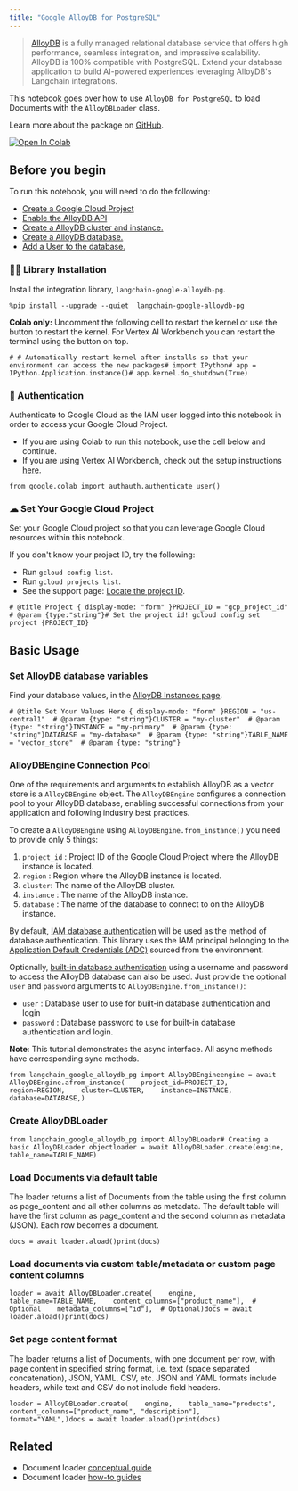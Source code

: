 ```yaml
---
title: "Google AlloyDB for PostgreSQL"
---
```


> [AlloyDB](https://cloud.google.com/alloydb) is a fully managed relational database service that offers high performance, seamless integration, and impressive scalability. AlloyDB is 100% compatible with PostgreSQL. Extend your database application to build AI-powered experiences leveraging AlloyDB's Langchain integrations.

This notebook goes over how to use `AlloyDB for PostgreSQL` to load Documents with the `AlloyDBLoader` class.

Learn more about the package on [GitHub](https://github.com/googleapis/langchain-google-alloydb-pg-python/).

[![Open In Colab](/images/oss/integrations/document_loaders/google_alloydb/assets/colab-badge.svg)](https://colab.research.google.com/github/googleapis/langchain-google-alloydb-pg-python/blob/main/oss/document_loader.ipynb)

## Before you begin

To run this notebook, you will need to do the following:

* [Create a Google Cloud Project](https://developers.google.com/workspace/guides/create-project)
* [Enable the AlloyDB API](https://console.cloud.google.com/flows/enableapi?apiid=alloydb.googleapis.com)
* [Create a AlloyDB cluster and instance.](https://cloud.google.com/alloydb/oss/cluster-create)
* [Create a AlloyDB database.](https://cloud.google.com/alloydb/oss/quickstart/create-and-connect)
* [Add a User to the database.](https://cloud.google.com/alloydb/oss/database-users/about)

### 🦜🔗 Library Installation

Install the integration library, `langchain-google-alloydb-pg`.

```
%pip install --upgrade --quiet  langchain-google-alloydb-pg
```

**Colab only:** Uncomment the following cell to restart the kernel or use the button to restart the kernel. For Vertex AI Workbench you can restart the terminal using the button on top.

```
# # Automatically restart kernel after installs so that your environment can access the new packages# import IPython# app = IPython.Application.instance()# app.kernel.do_shutdown(True)
```

### 🔐 Authentication

Authenticate to Google Cloud as the IAM user logged into this notebook in order to access your Google Cloud Project.

* If you are using Colab to run this notebook, use the cell below and continue.
* If you are using Vertex AI Workbench, check out the setup instructions [here](https://github.com/GoogleCloudPlatform/generative-ai/tree/main/setup-env).

```
from google.colab import authauth.authenticate_user()
```

### ☁ Set Your Google Cloud Project

Set your Google Cloud project so that you can leverage Google Cloud resources within this notebook.

If you don't know your project ID, try the following:

* Run `gcloud config list`.
* Run `gcloud projects list`.
* See the support page: [Locate the project ID](https://support.google.com/googleapi/answer/7014113).

```
# @title Project { display-mode: "form" }PROJECT_ID = "gcp_project_id"  # @param {type:"string"}# Set the project id! gcloud config set project {PROJECT_ID}
```

## Basic Usage

### Set AlloyDB database variables

Find your database values, in the [AlloyDB Instances page](https://console.cloud.google.com/alloydb/clusters).

```
# @title Set Your Values Here { display-mode: "form" }REGION = "us-central1"  # @param {type: "string"}CLUSTER = "my-cluster"  # @param {type: "string"}INSTANCE = "my-primary"  # @param {type: "string"}DATABASE = "my-database"  # @param {type: "string"}TABLE_NAME = "vector_store"  # @param {type: "string"}
```

### AlloyDBEngine Connection Pool

One of the requirements and arguments to establish AlloyDB as a vector store is a `AlloyDBEngine` object. The `AlloyDBEngine` configures a connection pool to your AlloyDB database, enabling successful connections from your application and following industry best practices.

To create a `AlloyDBEngine` using `AlloyDBEngine.from_instance()` you need to provide only 5 things:

1. `project_id` : Project ID of the Google Cloud Project where the AlloyDB instance is located.
2. `region` : Region where the AlloyDB instance is located.
3. `cluster`: The name of the AlloyDB cluster.
4. `instance` : The name of the AlloyDB instance.
5. `database` : The name of the database to connect to on the AlloyDB instance.

By default, [IAM database authentication](https://cloud.google.com/alloydb/oss/connect-iam) will be used as the method of database authentication. This library uses the IAM principal belonging to the [Application Default Credentials (ADC)](https://cloud.google.com/oss/authentication/application-default-credentials) sourced from the environment.

Optionally, [built-in database authentication](https://cloud.google.com/alloydb/oss/database-users/about) using a username and password to access the AlloyDB database can also be used. Just provide the optional `user` and `password` arguments to `AlloyDBEngine.from_instance()`:

* `user` : Database user to use for built-in database authentication and login
* `password` : Database password to use for built-in database authentication and login.

**Note**: This tutorial demonstrates the async interface. All async methods have corresponding sync methods.

```
from langchain_google_alloydb_pg import AlloyDBEngineengine = await AlloyDBEngine.afrom_instance(    project_id=PROJECT_ID,    region=REGION,    cluster=CLUSTER,    instance=INSTANCE,    database=DATABASE,)
```

### Create AlloyDBLoader

```
from langchain_google_alloydb_pg import AlloyDBLoader# Creating a basic AlloyDBLoader objectloader = await AlloyDBLoader.create(engine, table_name=TABLE_NAME)
```

### Load Documents via default table

The loader returns a list of Documents from the table using the first column as page\_content and all other columns as metadata. The default table will have the first column as page\_content and the second column as metadata (JSON). Each row becomes a document.

```
docs = await loader.aload()print(docs)
```

### Load documents via custom table/metadata or custom page content columns

```
loader = await AlloyDBLoader.create(    engine,    table_name=TABLE_NAME,    content_columns=["product_name"],  # Optional    metadata_columns=["id"],  # Optional)docs = await loader.aload()print(docs)
```

### Set page content format

The loader returns a list of Documents, with one document per row, with page content in specified string format, i.e. text (space separated concatenation), JSON, YAML, CSV, etc. JSON and YAML formats include headers, while text and CSV do not include field headers.

```
loader = AlloyDBLoader.create(    engine,    table_name="products",    content_columns=["product_name", "description"],    format="YAML",)docs = await loader.aload()print(docs)
```

## Related

* Document loader [conceptual guide](/src/oss/concepts/document_loaders)
* Document loader [how-to guides](/src/oss/how_to/#document-loaders)
